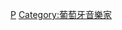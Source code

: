 {{Catnav|頁面分類|人物|各國人物|葡萄牙人|葡萄牙音樂家}}
{{Catnav|頁面分類|人物|各職業人物|音乐家|作曲家}}
{{Commonscat|Composers from Portugal}}

[[Category:各国作曲家|P]]
[[Category:葡萄牙音樂家|Category:葡萄牙音樂家]]